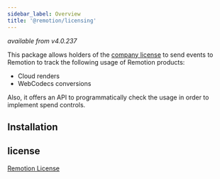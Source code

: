 ```yaml
---
sidebar_label: Overview
title: '@remotion/licensing'
---
```


_available from v4.0.237_

This package allows holders of the [company license](https://remotion.pro/license) to send events to Remotion to track the following usage of Remotion products:

- Cloud renders
- WebCodecs conversions

Also, it offers an API to programmatically check the usage in order to implement spend controls.

## Installation

<Installation pkg="@remotion/licensing" />


<TableOfContents />

## license

[Remotion License](https://remotion.dev/license)
